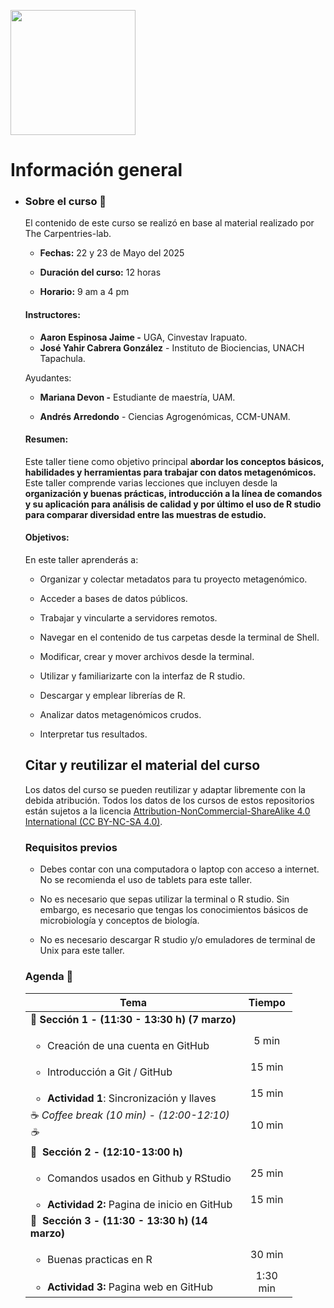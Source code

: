 ::: {layout-ncol="2"}
![](figures/rsgMexico.jpeg){width="200"}
:::

# Información general {.unnumbered}

-   ::: {.panel-tabset group="globalInfo"}
    ### Sobre el curso 📌

    El contenido de este curso se realizó en base al material realizado por The Carpentries-lab.

    -   **Fechas:** 22 y 23 de Mayo del 2025

    -   **Duración del curso:** 12 horas

    -   **Horario:** 9 am a 4 pm

    #### **Instructores:**

    -   **Aaron Espinosa Jaime -** UGA, Cinvestav Irapuato.
    -   **José Yahir Cabrera González** - Instituto de Biociencias, UNACH Tapachula.

    Ayudantes:

    -   **Mariana Devon -** Estudiante de maestría, UAM.

    -   **Andrés Arredondo** - Ciencias Agrogenómicas, CCM-UNAM.

    #### **Resumen:**

    Este taller tiene como objetivo principal **abordar los conceptos básicos, habilidades y herramientas para trabajar con datos metagenómicos.** Este taller comprende varias lecciones que incluyen desde la **organización y buenas prácticas, introducción a la línea de comandos y su aplicación para análisis de calidad y por último el uso de R studio para comparar diversidad entre las muestras de estudio.**

    #### **Objetivos:**

    En este taller aprenderás a:

    -   Organizar y colectar metadatos para tu proyecto metagenómico.

    -   Acceder a bases de datos públicos.

    -   Trabajar y vincularte a servidores remotos.

    -   Navegar en el contenido de tus carpetas desde la terminal de Shell.

    -   Modificar, crear y mover archivos desde la terminal.

    -   Utilizar y familiarizarte con la interfaz de R studio.

    -   Descargar y emplear librerías de R.

    -   Analizar datos metagenómicos crudos.

    -   Interpretar tus resultados.

    ## Citar y reutilizar el material del curso

    Los datos del curso se pueden reutilizar y adaptar libremente con la debida atribución. Todos los datos de los cursos de estos repositorios están sujetos a la licencia [Attribution-NonCommercial-ShareAlike 4.0 International (CC BY-NC-SA 4.0)](https://creativecommons.org/licenses/by-nc-sa/4.0/).

    ### Requisitos previos

    -   Debes contar con una computadora o laptop con acceso a internet. No se recomienda el uso de tablets para este taller.

    -   No es necesario que sepas utilizar la terminal o R studio. Sin embargo, es necesario que tengas los conocimientos básicos de microbiología y conceptos de biología.

    -   No es necesario descargar R studio y/o emuladores de terminal de Unix para este taller.

    ### Agenda 📆 {#agenda}

    +----------------------------------------------------+----------+
    | Tema                                               | Tiempo   |
    +====================================================+:========:+
    | 🔷 **Sección** **1 - (11:30 - 13:30 h) (7 marzo)** |          |
    +----------------------------------------------------+----------+
    | -   Creación de una cuenta en GitHub               | 5 min    |
    +----------------------------------------------------+----------+
    | -   Introducción a Git / GitHub                    | 15 min   |
    +----------------------------------------------------+----------+
    | -   **Actividad 1**: Sincronización y llaves       | 15 min   |
    +----------------------------------------------------+----------+
    | ☕ *Coffee break (10 min) - (12:00-12:10) ☕*      | 10 min   |
    +----------------------------------------------------+----------+
    | 🔷  **Sección** **2 - (12:10-13:00 h)**            |          |
    +----------------------------------------------------+----------+
    | -   Comandos usados en Github y RStudio            | 25 min   |
    +----------------------------------------------------+----------+
    | -   **Actividad 2:** Pagina de inicio en GitHub    | 15 min   |
    +----------------------------------------------------+----------+
    | 🔷  **Sección 3 - (11:30 - 13:30 h) (14 marzo)**   |          |
    +----------------------------------------------------+----------+
    | -   Buenas practicas en R                          | 30 min   |
    +----------------------------------------------------+----------+
    | -   **Actividad 3:** Pagina web en GitHub          | 1:30 min |
    +----------------------------------------------------+----------+
    :::
